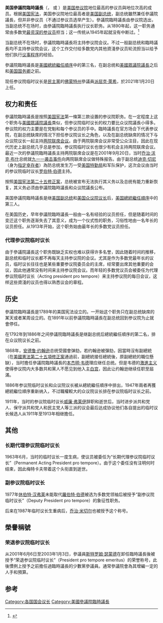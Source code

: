 {{noteTA
| G1 = PresidentsUS
}}
{{Infobox political post
|body            ={{USA}}
|post            =參議院臨時議長
|native_name = President pro tempore of the United States Senate
|insignia        =President_Pro_Tempore_US_Senate_Seal.svg
|insigniasize    =100px
|insigniacaption =美國參議院臨時議長徽章
|image           =Leahy2009.jpg
|imagesize       = 180px
|incumbent       =[[派屈克·萊希|派屈克·萊希]]
|incumbentsince  =2021年1月20日
|style           = 臨時議長先生（Mr. President）（參議院會議中使用）<br />[[尊敬的|尊敬的]]（The Honorable）（正式）<br />[[阁下|阁下]]<small>（国际往来）</small>
|department      = [[美国參议院|美国參议院]]
|appointer       =[[美国參议院|美国參议院]]
|termlength      =
|formation       =1789年3月4日
|succession      =[[美國總統繼任順序|第三順位]]
|inaugural       =[[約翰·蘭登|約翰·蘭登]]<br>1789年4月6日
|website         = 
}}

{{美國政治}}
'''美国參議院臨時議長'''（{{lang-en|President pro tempore}}，{{IPAc-en|ˌ|p|r|oʊ|_|ˈ|t|ɛ|m|p|ər|iː}} 或 {{IPAc-en|ˌ|p|r|oʊ|_|ˈ|t|ɛ|m|p|ər|eɪ}}）是[[美国参议院|美国参议院]]地位最高的参议员與地位次高的成员。根据[[美国宪法|美国宪法]]，美国参议院地位最高者是[[美国副总统|美国副总统]]，副总统雖然兼任參議院議長，但并非参议员（不通过参议员选举产生）。參議院臨時議長由参议院选出，当副总统不在场时，由參議院臨時議長执行议长职务。从1890年起，这一职务通常由多数党[[美國參議員資歷|最资深的参议员]]担当；这一传统从1945年起就没有中断过。<ref name="cnn">{{cite web |title=Hillary takes Senate gavel–for an hour |url=http://archives.cnn.com/2001/ALLPOLITICS/stories/01/24/hillary.senate/index.html |publisher=CNN |date=2001-01-24 |access-date=2016-08-31 |archive-date=2010-01-20 |archive-url=https://web.archive.org/web/20100120220245/http://archives.cnn.com/2001/ALLPOLITICS/stories/01/24/hillary.senate/index.html |dead-url=no }}</ref>

当副总统不在场时，參議院臨時議長将主持参议院会议。不过一般副总统和臨時議長均不主持参议院会议，这个工作交付给多数党内其他資淺參议员轮流担当以给予他们执行[[议事程序|议事程序]]的经验。

參議院臨時議長是[[美國總統繼任順序|美國總統繼任順序]]中的第三名，在副总统和[[美國眾議院議長|美國眾議院議長]]之后和[[美国国务卿|美国国务卿]]之前。

现任参议院临时议长是[[民主党_(美国)|民主黨]]的[[佛蒙特州|佛蒙特州]]參議員[[派屈克·萊希|派屈克·萊希]]，於2021年1月20日上任。

== 权力和责任 ==
參議院臨時議長是按照[[美国宪法|美国宪法]]第一條第三款设置的参议院职务。在一定程度上这个职务与[[美國眾議院議長|美國眾議院議長]]类似，但参议院临时议长的权力要比众议院議長小得多。参议院的权力主要是在党魁和每个参议员的手中。臨時議長在官方场合下代表参议院，在副总统缺席的情况下担任参议院议长之角色，以及在副总统缺席的情况下与众议院议长一起主持[[美國國會聯席會議|两院联席会议]]。由于两院联席会议非常受公众注目，因此在现代历史上副总统几乎总是参加，参议院临时议长也很少有机会主持两院联席会议。最近一次的參議院臨時議長主持两院联席会议是在2001年9月20日，当时[[乔治·沃克·布什|乔治·沃克·布什]]总统就[[九一一袭击事件|九一一袭击事件]]向两院联席会议做特殊报告。由于副总统[[迪克·切尼|迪克·切尼]]（身为[[指定幸存者|指定幸存者]]）為防总统发生万一受[[美国特勤局|美国特勤局]]和军队保护，这次会议由当时的参议院临时议长[[罗伯特·伯德|罗伯特·伯德]]主持。

按照[[美国宪法第二十五修正案|美国宪法第二十五修正案]]，总统被宣布无法执行其义务以及总统有能力重新恢复，其义务必须由參議院臨時議長和众议院議長公布。

美国參議院臨時議長是继[[美国副总统|美国副总统]]和[[美国众议院议长|美国众议院议长]]后，[[美国總統繼任順序|美国總統繼任順序]]中的第三人。

在美国历史，早年參議院臨時議長一般由一名有经验的议员担任，但是随着时间的变迁这个职务逐渐失去了其意义，成为一个仪式性的职务，习俗性地由一名年长的议员担任。从1913年开始，这个职务始由最年长的多数党议员担任。

=== 代理参议院临时议长 ===
由于參議院議長这个职务既缺乏实权也难以获得许多名誉，因此随着时间的推移，副总统和临时议长都不再每天主持参议院的会议。尤其是作为多数党最年长的议员，临时议长往往也是某些重要参议院委员会的主席，经常要出席其他重要的会议，因此他通常没有时间来主持参议院会议。而年轻的多数党议员会被委任为代理参议院临时议长（Acting president pro tempore）来主持参议院的每日会议，这样这些資淺的议员也得以熟悉议会的章程。

== 历史 ==
參議院臨時議長是1789年的美国宪法设立的。一开始这个职务只在副总统缺席的某天或者某周设立的。在1891年以前參議院臨時議長在副总统回到参议院为止就會停任。

在1792年到1886年之间參議院臨時議長是继副总统后總統繼任順序的第二名，排在众议院议长之前。

1868年，[[安德鲁·约翰逊|安德鲁·约翰逊]]总统受國會弹劾，若约翰逊被彈劾，因當時沒有副總統（在[[美國憲法第二十五項修正案|美國憲法第二十五項修正案]]通過前，副總統接任總統後，原副總統的職位懸缺），当时擔任參議院臨時議長的[[本杰明·韦德|本杰明·韦德]]理应继任总统。但是韦德的[[激進主义|激進主义]]使得参议院内大多数共和黨人不愿见到他入主[[白宫|白宫]]，因此让约翰逊继续任职至屆滿。

1886年参议院临时议长和众议院议长被从總統繼任順序中排出，1947年兩者再獲總統繼位順序重新纳入，不过職權較大的众议院议长排在参议院临时议长之前。

1911年，当时的参议院临时议长[[威廉·弗莱伊|威廉·弗莱伊]]辞职和逝世后，当时进步派共和党人、保守派共和党人和民主党人等三派的议会最后达成协议他们各自提出的临时议长候选人从1911年至1913年相继擔任。

== 其他 ==
=== 长期代理参议院临时议长 ===
1963年6月，当时的临时议长{{link-en|卡尔·海顿|Carl Hayden}}一度生病，使议员{{link-en|李·梅特卡夫|Lee Metcalf}}被委任为“长期代理参议院临时议长”（Permanent Acting President pro tempore）。由于这个委任没有注明何时结束，因此梅特卡夫带着这个头衔直到逝世。

=== 副参议院临时议长 ===
1977年[[休伯特·汉弗莱|休伯特·汉弗莱]]未能取代[[羅伯特·伯德|羅伯特·伯德]]被选为多数党领袖后被授予“副参议院临时议长”（Deputy President pro tempore）的象征性职务。

后来在1987年临时议长{{link-en|約翰·C·斯坦尼斯|John C. Stennis|约翰·斯坦尼斯}}生重病后，[[乔治·米切尔|乔治·米切尔]]也被授予这个称号。

==榮譽稱號==
=== 荣退参议院临时议长 ===
从2001年6月6日至2003年1月3日，參議員[[斯特罗姆·瑟蒙德|斯特罗姆·瑟蒙德]]在卸任臨時議長後被授予“荣退参议院临时议长”（President pro tempore emeritus）的荣誉称号，此後慣例上授予之前擔任過臨時議長的少數黨參議員。通常參議院會為其增編一定的人手和預算。

== 参考 ==
{{reflist}}
{{s-start}}
{{s-prec| us-pres}}
{{s-bef | before=[[美国众议院议长|美国众议院议长]]<br /><small>[[南希·佩洛西|南希·佩洛西]]</small>}}
{{s-ttl | title=第三}}
{{s-aft | after=[[美国国务卿|美国国务卿]]<br /><small>[[安東尼·布林肯|安東尼·布林肯]]</small>}}
{{end}}
{{美国国会}}
{{美国总统继任顺序}}
[[Category:各国国会议长|Category:各国国会议长]]
[[Category:美國參議院臨時議長|Category:美國參議院臨時議長]]